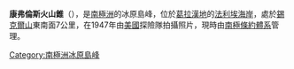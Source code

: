 {{Coord|68|56|S|66|40|W|source:GNIS|display=title}}

'''康弗倫斯火山錐'''（{{lang-en|Confluence Cone}}），是[[南極洲|南極洲]]的冰原島峰，位於[[葛拉漢地|葛拉漢地]]的[[法利埃海岸|法利埃海岸]]，處於[[錫克爾山|錫克爾山]]東南面7公里，在1947年由[[美國|美國]]探險隊拍攝照片，現時由[[南極條約體系|南極條約體系]]管理。

{{DEFAULTSORT:Confluence Cone}}
[[Category:南極洲冰原島峰|Category:南極洲冰原島峰]]


{{FallièresCoast-geo-stub}}